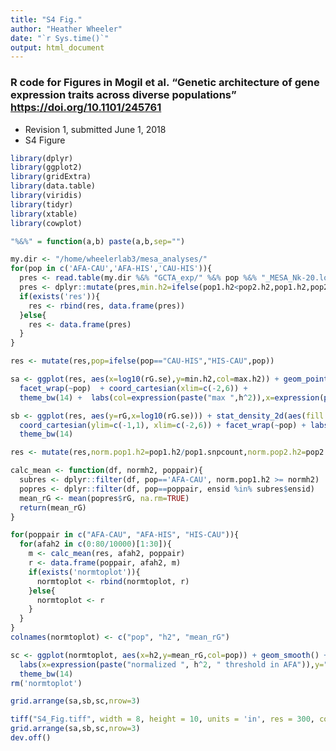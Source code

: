 ```yaml
---
title: "S4 Fig."
author: "Heather Wheeler"
date: "`r Sys.time()`"
output: html_document
---
```


### R code for Figures in Mogil et al. "Genetic architecture of gene expression traits across diverse populations" <https://doi.org/10.1101/245761>
- Revision 1, submitted June 1, 2018
- S4 Figure

```r
library(dplyr)
library(ggplot2)
library(gridExtra)
library(data.table)
library(viridis)
library(tidyr)
library(xtable)
library(cowplot)

"%&%" = function(a,b) paste(a,b,sep="")
```

```r
my.dir <- "/home/wheelerlab3/mesa_analyses/"
for(pop in c('AFA-CAU','AFA-HIS','CAU-HIS')){
  pres <- read.table(my.dir %&% "GCTA_exp/" %&% pop %&% "_MESA_Nk-20.local-h2_gen-corr_UMich_imp.2018-05-03_with_SNP_count.txt",header=T)
  pres <- dplyr::mutate(pres,min.h2=ifelse(pop1.h2<pop2.h2,pop1.h2,pop2.h2), max.h2=ifelse(pop1.h2>pop2.h2,pop1.h2,pop2.h2), pop=pop)
  if(exists('res')){
    res <- rbind(res, data.frame(pres))
  }else{
    res <- data.frame(pres)
  }
}

res <- mutate(res,pop=ifelse(pop=="CAU-HIS","HIS-CAU",pop))

sa <- ggplot(res, aes(x=log10(rG.se),y=min.h2,col=max.h2)) + geom_point() +
  facet_wrap(~pop)  + coord_cartesian(xlim=c(-2,6)) + 
  theme_bw(14) +  labs(col=expression(paste("max ",h^2)),x=expression(paste(log["10"], " SE")),y=expression(paste("min ", h^2)),title="A")

sb <- ggplot(res, aes(y=rG,x=log10(rG.se))) + stat_density_2d(aes(fill = ..level..), geom = "polygon") + scale_color_viridis() +
  coord_cartesian(ylim=c(-1,1), xlim=c(-2,6)) + facet_wrap(~pop) + labs(x=expression(paste(log["10"], " SE")),title="B") +
  theme_bw(14) 

res <- mutate(res,norm.pop1.h2=pop1.h2/pop1.snpcount,norm.pop2.h2=pop2.h2/pop2.snpcount)

calc_mean <- function(df, normh2, poppair){
  subres <- dplyr::filter(df, pop=='AFA-CAU', norm.pop1.h2 >= normh2)
  popres <- dplyr::filter(df, pop==poppair, ensid %in% subres$ensid)
  mean_rG <- mean(popres$rG, na.rm=TRUE)
  return(mean_rG)
}

for(poppair in c("AFA-CAU", "AFA-HIS", "HIS-CAU")){
  for(afah2 in c(0:80/10000)[1:30]){
    m <- calc_mean(res, afah2, poppair)
    r <- data.frame(poppair, afah2, m)
    if(exists('normtoplot')){
      normtoplot <- rbind(normtoplot, r)
    }else{
      normtoplot <- r
    }
  }
}
colnames(normtoplot) <- c("pop", "h2", "mean_rG")

sc <- ggplot(normtoplot, aes(x=h2,y=mean_rG,col=pop)) + geom_smooth() + scale_color_viridis(discrete=TRUE) +
  labs(x=expression(paste("normalized ", h^2, " threshold in AFA")),y="mean rG",col="pop pair",title="C") +
  theme_bw(14)
rm('normtoplot')

grid.arrange(sa,sb,sc,nrow=3)
```


```r
tiff("S4_Fig.tiff", width = 8, height = 10, units = 'in', res = 300, compression = 'lzw')
grid.arrange(sa,sb,sc,nrow=3)
dev.off()
```

